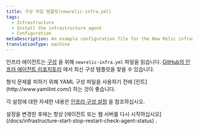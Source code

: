```yaml
---
title: 구성 파일 템플릿(newrelic-infra.yml)
tags:
  - Infrastructure
  - Install the infrastructure agent
  - Configuration
metaDescription: An example configuration file for the New Relic infrastructure agent.
translationType: machine
---
```


인프라 에이전트는 [구성](/docs/infrastructure/install-configure-infrastructure/configuration/configure-infrastructure-agent) 을 위해 `newrelic-infra.yml` 파일을 읽습니다. [GitHub의 인프라 에이전트 리포지토리](https://github.com/newrelic/infrastructure-agent/blob/master/assets/examples/infrastructure/newrelic-infra-template.yml.example) 에서 최신 구성 템플릿을 찾을 수 있습니다.

<Callout variant="tip">
  형식 문제를 피하기 위해 YAML 구성 파일을 사용하기 전에 [린트](http://www.yamllint.com/) 하는 것이 좋습니다.
</Callout>

각 설정에 대한 자세한 내용은 [인프라 구성 설정](/docs/infrastructure/install-configure-manage-infrastructure/configuration/infrastructure-configuration-settings) 을 참조하십시오.

<Callout variant="important">
  설정을 변경한 후에는 항상 [에이전트 또는 웹 서버를 다시 시작하십시오](/docs/infrastructure-start-stop-restart-check-agent-status) .
</Callout>